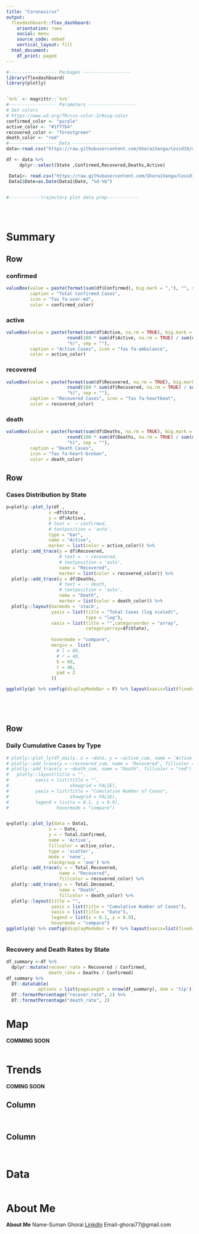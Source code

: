 ```yaml
---
title: "Coronavirus"
output:
  flexdashboard::flex_dashboard:
    orientation: rows
    social: menu
    source_code: embed
    vertical_layout: fill
  html_document:
    df_print: paged
---
```


```r
#------------------ Packages ------------------
library(flexdashboard)
library(plotly)


`%>%` <- magrittr::`%>%`
#------------------ Parameters ------------------
# Set colors
# https://www.w3.org/TR/css-color-3/#svg-color
confirmed_color <- "purple"
active_color <- "#1f77b4"
recovered_color <- "forestgreen"
death_color <- "red"
#------------------ Data ------------------
data<-read.csv("https://raw.githubusercontent.com/GhoraiVanga/Covid19/master/Covid19.csv")

df <- data %>% 
     dplyr::select(State ,Confirmed,Recovered,Deaths,Active)

 Data1<- read.csv("https://raw.githubusercontent.com/GhoraiVanga/Covid19/master/Time_Wise_Data.csv")
 Data1$Date=as.Date(Data1$Date, "%d-%b")

  
#------------trajectory plot data prep------------





```

Summary
=======================================================================
Row
-----------------------------------------------------------------------

### confirmed {.value-box}

```r

valueBox(value = paste(format(sum(df$Confirmed), big.mark = ","), "", sep = " "), 
         caption = "Total Confirmed Cases", 
         icon = "fas fa-user-md", 
         color = confirmed_color)
```


### active {.value-box}

```r
valueBox(value = paste(format(sum(df$Active, na.rm = TRUE), big.mark = ","), " (",
                       round(100 * sum(df$Active, na.rm = TRUE) / sum(df$Confirmed), 1), 
                       "%)", sep = ""), 
         caption = "Active Cases", icon = "fas fa-ambulance", 
         color = active_color)
```

### recovered {.value-box}

```r
valueBox(value = paste(format(sum(df$Recovered, na.rm = TRUE), big.mark = ","), " (",
                       round(100 * sum(df$Recovered, na.rm = TRUE) / sum(df$Active), 1), 
                       "%)", sep = ""), 
         caption = "Recovered Cases", icon = "fas fa-heartbeat", 
         color = recovered_color)
```

### death {.value-box}

```r

valueBox(value = paste(format(sum(df$Deaths, na.rm = TRUE), big.mark = ","), " (",
                       round(100 * sum(df$Deaths, na.rm = TRUE) / sum(df$Confirmed), 1), 
                       "%)", sep = ""),
         caption = "Death Cases", 
         icon = "fas fa-heart-broken", 
         color = death_color)
```


Row
-----------------------------------------------------------------------

### Cases Distribution by State

```r


p=plotly::plot_ly(df ,
                x =df$State  , 
                y = df$Active, 
                # text =  ~ confirmed, 
                # textposition = 'auto',
                type = "bar", 
                name = "Active",
                marker = list(color = active_color)) %>%
  plotly::add_trace(y = df$Recovered, 
                    # text =  ~ recovered, 
                    # textposition = 'auto',
                    name = "Recovered",
                    marker = list(color = recovered_color)) %>%
  plotly::add_trace(y = df$Deaths, 
                    # text =  ~ death, 
                    # textposition = 'auto',
                    name = "Death",
                    marker = list(color = death_color)) %>%
  plotly::layout(barmode = 'stack',
                 yaxis = list(title = "Total Cases (log scaled)",
                              type = "log"),
                 xaxis = list(title = "",categoryorder = "array",
                              categoryarray=df$State),
                 
                 hovermode = "compare",
                 margin =  list(
                   # l = 60,
                   # r = 40,
                   b = 60,
                   t = 40,
                   pad = 2
                 ))

ggplotly(p) %>% config(displayModeBar = F) %>% layout(xaxis=list(fixedrange=TRUE)) %>% layout(yaxis=list(fixedrange=TRUE))



  


```

Row {data-width=400}
-----------------------------------------------------------------------


### Daily Cumulative Cases by Type
    
```r

# plotly::plot_ly(df_daily, x = ~date, y = ~active_cum, name = 'Active', type = 'scatter', mode = 'none', stackgroup = 'one', fillcolor = "#1f77b4") %>%
# plotly::add_trace(y = ~recovered_cum, name = 'Recovered', fillcolor = "green") %>%
# plotly::add_trace(y = ~death_cum, name = "Death", fillcolor = "red") %>%
#   plotly::layout(title = "",
#          xaxis = list(title = "",
#                       showgrid = FALSE),
#          yaxis = list(title = "Cumulative Number of Cases",
#                       showgrid = FALSE),
#          legend = list(x = 0.1, y = 0.9),
#                  hovermode = "compare")


q=plotly::plot_ly(data = Data1,
                x = ~ Date,
                y = ~ Total.Confirmed, 
                name = 'Active', 
                fillcolor = active_color,
                type = 'scatter',
                mode = 'none', 
                stackgroup = 'one') %>%
  plotly::add_trace(y = ~ Total.Recovered,
                    name = "Recovered",
                    fillcolor = recovered_color) %>%
  plotly::add_trace(y = ~ Total.Deceased,
                    name = "Death",
                    fillcolor = death_color) %>%
  plotly::layout(title = "",
                 yaxis = list(title = "Cumulative Number of Cases"),
                 xaxis = list(title = "Date"),
                 legend = list(x = 0.1, y = 0.9),
                 hovermode = "compare")
ggplotly(q) %>% config(displayModeBar = F) %>% layout(xaxis=list(fixedrange=TRUE)) %>% layout(yaxis=list(fixedrange=TRUE))
  

```


### Recovery and Death Rates by State
    
```r
df_summary <-df %>%
  dplyr::mutate(recover_rate = Recovered / Confirmed,
                death_rate = Deaths / Confirmed)  
df_summary %>%
  DT::datatable(
            options = list(pageLength = nrow(df_summary), dom = 'tip')) %>%
  DT::formatPercentage("recover_rate", 2) %>%
  DT::formatPercentage("death_rate", 2)  
```


Map
=======================================================================

**COMMING SOON**

```r

```

Trends
=======================================================================

**COMING SOON**

Column {data-width=400}
-------------------------------------
    

    
```r


```




```r

```
   
Column {data-width=600}
-------------------------------------
   


```r

  
```   
 

    
```r

```

Data
=======================================================================

```r

```



About Me
=======================================================================

**About Me**
Name-Suman Ghorai
[Linkdln](www.linkedin.com/in/suman-ghorai-397357b7)
Email-ghorai77@gmail.com




